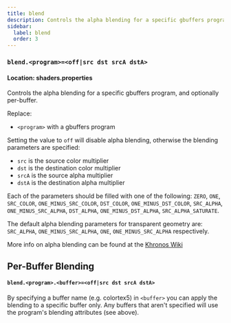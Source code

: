 ```yaml
---
title: blend
description: Controls the alpha blending for a specific gbuffers program, and optionally per-buffer.
sidebar:
  label: blend
  order: 3
---
```


### `blend.<program>=<off|src dst srcA dstA>`

#### Location: shaders.properties

Controls the alpha blending for a specific gbuffers program, and optionally per-buffer.

Replace:
- `<program>` with a gbuffers program

Setting the value to `off` will disable alpha blending, otherwise the blending parameters are specified:
- `src` is the source color multiplier
- `dst` is the destination color multiplier
- `srcA` is the source alpha multiplier
- `dstA` is the destination alpha multiplier

Each of the parameters should be filled with one of the following: `ZERO`, `ONE`, `SRC_COLOR`, `ONE_MINUS_SRC_COLOR`, `DST_COLOR`, `ONE_MINUS_DST_COLOR`, `SRC_ALPHA`, `ONE_MINUS_SRC_ALPHA`, `DST_ALPHA`, `ONE_MINUS_DST_ALPHA`, `SRC_ALPHA_SATURATE`.

The default alpha blending parameters for transparent geometry are: `SRC_ALPHA`, `ONE_MINUS_SRC_ALPHA`, `ONE`, `ONE_MINUS_SRC_ALPHA` respectively.

More info on alpha blending can be found at the [Khronos Wiki](https://www.khronos.org/opengl/wiki/Blending)


## Per-Buffer Blending
#### `blend.<program>.<buffer>=<off|src dst srcA dstA>`

By specifying a buffer name (e.g. colortex5) in `<buffer>` you can apply the blending to a specific buffer only. Any buffers that aren't specified will use the program's blending attributes (see above).